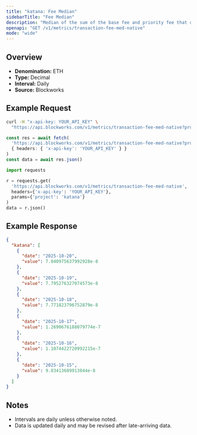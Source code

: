 ```yaml
---
title: "katana: Fee Median"
sidebarTitle: "Fee Median"
description: "Median of the sum of the base fee and priority fee that day"
openapi: "GET /v1/metrics/transaction-fee-med-native"
mode: "wide"
---
```


## Overview

- **Denomination:** ETH
- **Type:** Decimal
- **Interval:** Daily
- **Source:** Blockworks

## Example Request

<CodeGroup>

```bash cURL
curl -H "x-api-key: YOUR_API_KEY" \
  "https://api.blockworks.com/v1/metrics/transaction-fee-med-native?project=katana"
```

```typescript TypeScript
const res = await fetch(
  'https://api.blockworks.com/v1/metrics/transaction-fee-med-native?project=katana',
  { headers: { 'x-api-key': 'YOUR_API_KEY' } }
)
const data = await res.json()
```

```python Python
import requests

r = requests.get(
  'https://api.blockworks.com/v1/metrics/transaction-fee-med-native',
  headers={'x-api-key': 'YOUR_API_KEY'},
  params={'project': 'katana'}
)
data = r.json()
```

</CodeGroup>

## Example Response

```json
{
  "katana": [
    {
      "date": "2025-10-20",
      "value": 7.040975637992928e-8
    },
    {
      "date": "2025-10-19",
      "value": 7.795276327074573e-8
    },
    {
      "date": "2025-10-18",
      "value": 7.771823796752879e-8
    },
    {
      "date": "2025-10-17",
      "value": 1.2690676188079774e-7
    },
    {
      "date": "2025-10-16",
      "value": 1.1074422720992215e-7
    },
    {
      "date": "2025-10-15",
      "value": 9.83413689913844e-8
    }
  ]
}
```

## Notes
- Intervals are daily unless otherwise noted.
- Data is updated daily and may be revised after late-arriving data.